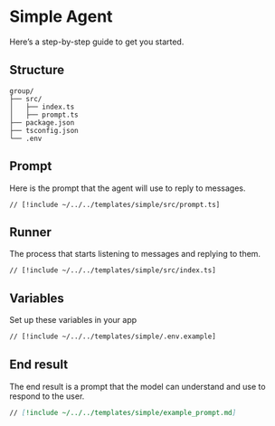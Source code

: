 # Simple Agent

Here’s a step-by-step guide to get you started.

## Structure

```
group/
├── src/
│   ├── index.ts
│   ├── prompt.ts
├── package.json
├── tsconfig.json
└── .env
```

## Prompt

Here is the prompt that the agent will use to reply to messages.

```tsx [src/prompt.ts]
// [!include ~/../../templates/simple/src/prompt.ts]
```

## Runner

The process that starts listening to messages and replying to them.

```tsx [src/index.ts]
// [!include ~/../../templates/simple/src/index.ts]
```

## Variables

Set up these variables in your app

```bash [cmd]
// [!include ~/../../templates/simple/.env.example]
```

## End result

The end result is a prompt that the model can understand and use to respond to the user.

```md [example_prompt.md]
// [!include ~/../../templates/simple/example_prompt.md]
```
